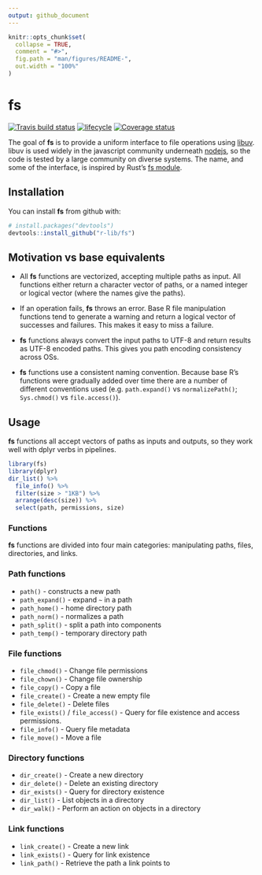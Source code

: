 ```yaml
---
output: github_document
---
```


<!-- README.md is generated from README.Rmd. Please edit that file -->

```r
knitr::opts_chunk$set(
  collapse = TRUE,
  comment = "#>",
  fig.path = "man/figures/README-",
  out.width = "100%"
)
```

# fs
[![Travis build status](https://travis-ci.org/r-lib/fs.svg?branch=master)](https://travis-ci.org/r-lib/fs)
[![lifecycle](https://img.shields.io/badge/lifecycle-experimental-orange.svg)](https://img.shields.io/badge/lifecycle-experimental-orange.svg)
[![Coverage status](https://codecov.io/gh/r-lib/fs/branch/master/graph/badge.svg)](https://codecov.io/github/r-lib/fs?branch=master)

The goal of **fs** is to provide a uniform interface to file operations using [libuv](http://docs.libuv.org/en/v1.x/fs.html). libuv is used widely in the javascript community underneath [nodejs](https://nodejs.org), so the code is tested by a large community on diverse systems. The name, and some of the interface, is inspired by Rust's [fs module](https://doc.rust-lang.org/std/fs/index.html).

## Installation

You can install **fs** from github with:

``` r
# install.packages("devtools")
devtools::install_github("r-lib/fs")
```

## Motivation vs base equivalents

* All **fs** functions are vectorized, accepting multiple paths as input.
  All functions either return a character vector of paths, or
  a named integer or logical vector (where the names give the paths).

* If an operation fails, **fs** throws an error. Base R file manipulation functions
  tend to generate a warning and return a logical vector of successes and
  failures. This makes it easy to miss a failure.

* **fs** functions always convert the input paths to UTF-8 and return results as
  UTF-8 encoded paths. This gives you path encoding consistency across OSs.

* **fs** functions use a consistent naming convention. Because base R's functions
  were gradually added over time there are a number of different conventions 
  used (e.g. `path.expand()` vs `normalizePath()`; `Sys.chmod()` vs 
  `file.access()`).

## Usage

**fs** functions all accept vectors of paths as inputs and outputs, so they work
well with dplyr verbs in pipelines.

```r
library(fs)
library(dplyr)
dir_list() %>%
  file_info() %>%
  filter(size > "1KB") %>%
  arrange(desc(size)) %>%
  select(path, permissions, size)
```

### Functions

**fs** functions are divided into four main categories: manipulating paths, files, directories, and links.

### Path functions

- `path()` - constructs a new path
- `path_expand()` - expand `~` in a path
- `path_home()` - home directory path
- `path_norm()` - normalizes a path
- `path_split()` - split a path into components
- `path_temp()` - temporary directory path

### File functions

- `file_chmod()` - Change file permissions
- `file_chown()` - Change file ownership
- `file_copy()` - Copy a file
- `file_create()` - Create a new empty file
- `file_delete()` - Delete files
- `file_exists()` / `file_access()` - Query for file existence and access permissions.
- `file_info()` - Query file metadata
- `file_move()` - Move a file

### Directory functions

- `dir_create()` -  Create a new directory
- `dir_delete()` - Delete an existing directory
- `dir_exists()` - Query for directory existence
- `dir_list()` - List objects in a directory
- `dir_walk()` - Perform an action on objects in a directory

### Link functions

- `link_create()` - Create a new link
- `link_exists()` - Query for link existence
- `link_path()` - Retrieve the path a link points to
